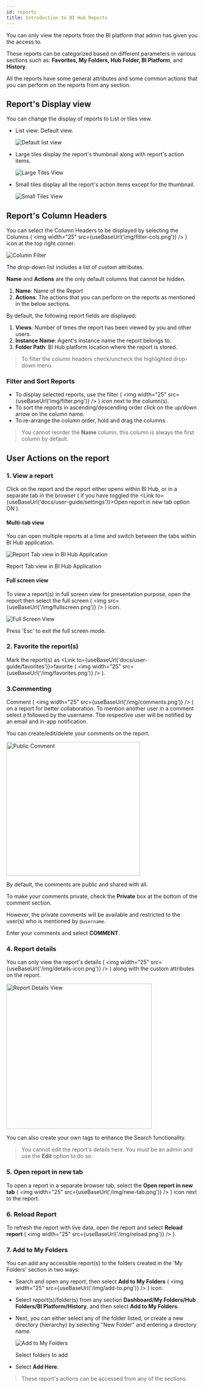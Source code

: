 ```yaml
---
id: reports
title: Introduction to BI Hub Reports
---
```



You can only view the reports from the BI platform that admin has given you the access to.

These reports can be categorized based on different parameters in various sections such as: **Favorites, My Folders, Hub Folder, BI Platform**, and **History**.

All the reports have some general attributes and some common actions that you can perform on the reports from any section.

## Report's Display view

You can change the display of reports to List or tiles view.

* List view: Default view.

  <div class="center">
    <Zoom>
      <img alt="Default list view" src={useBaseUrl('doc-images/user-guide/list-view.png')}/>
    </Zoom>
  </div>

* Large tiles display the report's thumbnail along with report's action items.

  <div class="center">
    <Zoom>
      <img alt="Large Tiles View" src={useBaseUrl('doc-images/user-guide/cf14.png')}/>
    </Zoom>
  </div>

* Small tiles display all the report's action items except for the thumbnail.

  <div class="center">
    <Zoom>
      <img alt="Small Tiles View" src={useBaseUrl('doc-images/user-guide/cf15.png')}/>
    </Zoom>
  </div>

## Report's Column Headers

You can select the Column Headers to be displayed by selecting the Columns ( <img width="25" src={useBaseUrl('img/filter-cols.png')} /> ) icon at the top right corner.

  <div class="center">
    <Zoom>
      <img alt="Column Filter" src={useBaseUrl('doc-images/user-guide/cf31.png')}/>
    </Zoom>
  </div>

The drop-down list includes a list of custom attributes.

**Name** and **Actions** are the only default columns that cannot be hidden.

1. **Name**: Name of the Report
1. **Actions**: The actions that you can perform on the reports as mentioned in the below sections.

By default, the following report fields are displayed:

1. **Views**: Number of times the report has been viewed by you and other users.
1. **Instance Name**: Agent's instance name the report belongs to.
1. **Folder Path**: BI Hub platform location where the report is stored.

> To filter the column headers check/uncheck the highlighted drop-down menu.

### Filter and Sort Reports

* To display selected reports, use the filter ( <img width="25" src={useBaseUrl('img/filter.png')} /> ) icon next to the column(s).
* To sort the reports in ascending/descending order click on the up/down arrow on the column name.
* To re-arrange the column order, hold and drag the columns.

> You cannot reorder the **Name** column, this column is always the first column by default.

## User Actions on the report

### 1. View a report

Click on the report and the report either opens within BI Hub, or in a separate tab in the browser ( if you have toggled the <Link to={useBaseUrl('docs/user-guide/settings')}>Open report in new tab</Link> option ON ).

#### Multi-tab view

You can open multiple reports at a time and switch between the tabs within BI Hub application.

  <div class="center">
    <Zoom>
      <img alt="Report Tab view in BI Hub Application" src={useBaseUrl('doc-images/user-guide/cf12.png')}/>
    </Zoom>
    <p>Report Tab view in BI Hub Application</p>
  </div>

#### Full screen view

To view a report(s) in full screen view for presentation purpose, open the report then select the full screen ( <img src={useBaseUrl('/img/fullscreen.png')} /> ) icon.

  <div class="center">
    <Zoom>
      <img alt="Full Screen View" src={useBaseUrl('doc-images/user-guide/cf21.png')}/>
    </Zoom>
  </div>

Press 'Esc' to exit the full screen mode.

### 2. Favorite the report(s)

Mark the report(s) as <Link to={useBaseUrl('docs/user-guide/favorites')}>favorite</Link> ( <img width="25" src={useBaseUrl('/img/favorites.png')} /> ).

### 3.Commenting

Comment ( <img width="25" src={useBaseUrl('/img/comments.png')} /> ) on a report for better collaboration.
To mention another user in a comment select `@` followed by the username.
The respective user will be notified by an email and in-app notification.

You can create/edit/delete your comments on the report.

  <div class="center">
    <Zoom>
      <img alt="Public Comment" width="350" src={useBaseUrl('doc-images/user-guide/public.png')}/>
    </Zoom>
  </div>

By default, the comments are public and shared with all.

To make your comments private, check the **Private** box at the bottom of the comment section.

However, the private comments will be available and restricted to the user(s) who is mentioned by `@username`.

Enter your comments and select **COMMENT**.

### 4. Report details

You can only view the report's details ( <img width="25" src={useBaseUrl('/img/details-icon.png')} /> ) along with the custom attributes on the report.

  <div class="center">
    <Zoom>
      <img alt="Report Details View" src={useBaseUrl('doc-images/user-guide/cf23.png')} width="380" />
    </Zoom>
  </div>

You can also create your own tags to enhance the Search functionality.

> You cannot edit the report's details here. You must be an admin and use the **Edit** option to do so.

### 5. Open report in new tab

To open a report in a separate browser tab, select the **Open report in new tab** ( <img width="25" src={useBaseUrl('/img/new-tab.png')} /> ) icon next to the report.

### 6. Reload Report

To refresh the report with live data, open the report and select **Reload report** ( <img width="25" src={useBaseUrl('/img/reload.png')} /> ).

### 7. Add to My Folders

You can add any accessible report(s) to the folders created in the 'My Folders' section in two ways:

* Search and open any report, then select **Add to My Folders** ( <img width="25" src={useBaseUrl('/img/add-to.png')} /> ) icon.
* Select report(s)/folder(s) from any section **Dashboard/My Folders/Hub Folders/BI Platform/History**, and then select **Add to My Folders**.
* Next, you can either select any of the folder listed, or create a new directory (hierarchy) by selecting "New Folder" and entering a directory name.

  <div class="center">
    <Zoom>
      <img alt="Add to My Folders" src={useBaseUrl('doc-images/user-guide/add-to-my-folder.png')} />
    </Zoom>
    <p>Select folders to add</p>
  </div>

* Select **Add Here**.

> These report's actions can be accessed from any of the sections.